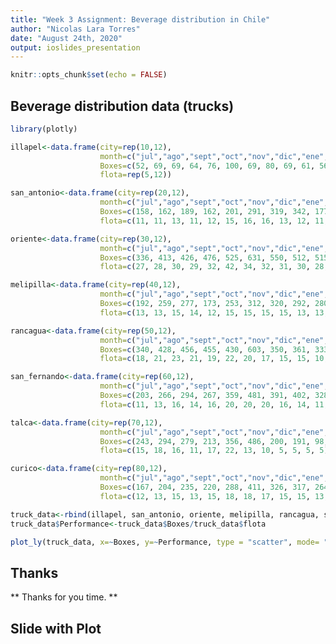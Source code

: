 ---
title: "Week 3 Assignment: Beverage distribution in Chile"
author: "Nicolas Lara Torres"
date: "August 24th, 2020"
output: ioslides_presentation
---

```{r setup, include=FALSE}
knitr::opts_chunk$set(echo = FALSE)
```

## Beverage distribution data (trucks)

```{r data_trucks, echo=FALSE, warning=FALSE, message=FALSE}
library(plotly)

illapel<-data.frame(city=rep(10,12),
                    month=c("jul","ago","sept","oct","nov","dic","ene","feb","mar","abr","may","jun"),
                    Boxes=c(52, 69, 69, 64, 76, 100, 69, 80, 69, 61, 56, 48),
                    flota=rep(5,12))

san_antonio<-data.frame(city=rep(20,12),
                    month=c("jul","ago","sept","oct","nov","dic","ene","feb","mar","abr","may","jun"),
                    Boxes=c(158, 162, 189, 162, 201, 291, 319, 342, 177, 160, 135, 124),
                    flota=c(11, 11, 13, 11, 12, 15, 16, 16, 13, 12, 11, 11))

oriente<-data.frame(city=rep(30,12),
                    month=c("jul","ago","sept","oct","nov","dic","ene","feb","mar","abr","may","jun"),
                    Boxes=c(336, 413, 426, 476, 525, 631, 550, 512, 515, 428, 376, 303),
                    flota=c(27, 28, 30, 29, 32, 42, 34, 32, 31, 30, 28, 25))

melipilla<-data.frame(city=rep(40,12),
                    month=c("jul","ago","sept","oct","nov","dic","ene","feb","mar","abr","may","jun"),
                    Boxes=c(192, 259, 277, 173, 253, 312, 320, 292, 280, 229, 206, 193),
                    flota=c(13, 13, 15, 14, 12, 15, 15, 15, 15, 13, 13, 13))

rancagua<-data.frame(city=rep(50,12),
                    month=c("jul","ago","sept","oct","nov","dic","ene","feb","mar","abr","may","jun"),
                    Boxes=c(340, 428, 456, 455, 430, 603, 350, 361, 333, 275, 192, 176),
                    flota=c(18, 21, 23, 21, 19, 22, 20, 17, 15, 15, 10, 10))

san_fernando<-data.frame(city=rep(60,12),
                    month=c("jul","ago","sept","oct","nov","dic","ene","feb","mar","abr","may","jun"),
                    Boxes=c(203, 266, 294, 267, 359, 481, 391, 402, 328, 242, 206, 174),
                    flota=c(11, 13, 16, 14, 16, 20, 20, 20, 16, 14, 11, 11))

talca<-data.frame(city=rep(70,12),
                    month=c("jul","ago","sept","oct","nov","dic","ene","feb","mar","abr","may","jun"),
                    Boxes=c(243, 294, 279, 213, 356, 486, 200, 191, 98, 76, 64, 58),
                    flota=c(15, 18, 16, 11, 17, 22, 13, 10, 5, 5, 5, 5))

curico<-data.frame(city=rep(80,12),
                    month=c("jul","ago","sept","oct","nov","dic","ene","feb","mar","abr","may","jun"),
                    Boxes=c(167, 204, 235, 220, 288, 411, 326, 317, 264, 209, 162, 143),
                    flota=c(12, 13, 15, 13, 15, 18, 18, 17, 15, 15, 13, 12))

truck_data<-rbind(illapel, san_antonio, oriente, melipilla, rancagua, san_fernando, talca, curico)
truck_data$Performance<-truck_data$Boxes/truck_data$flota

plot_ly(truck_data, x=~Boxes, y=~Performance, type = "scatter", mode= "markers",color=~factor(city), size =~(city)^5)

```

## Thanks

** Thanks for you time. **

## Slide with Plot



